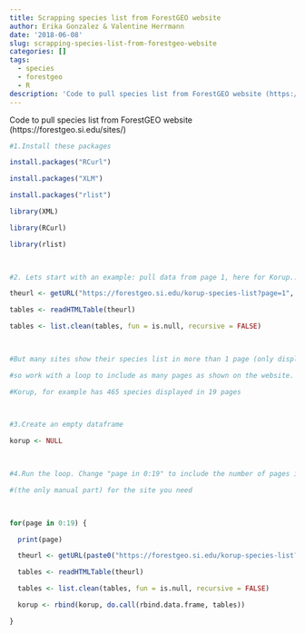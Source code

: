 ```yaml
---
title: Scrapping species list from ForestGEO website
author: Erika Gonzalez & Valentine Herrmann
date: '2018-06-08'
slug: scrapping-species-list-from-forestgeo-website
categories: []
tags:
  - species
  - forestgeo
  - R
description: 'Code to pull species list from ForestGEO website (https://forestgeo.si.edu/sites/)'
---
```


Code to pull species list from ForestGEO website (https://forestgeo.si.edu/sites/)

```R
#1.Install these packages

install.packages("RCurl")

install.packages("XLM")

install.packages("rlist")

library(XML)

library(RCurl)

library(rlist)

 

#2. Lets start with an example: pull data from page 1, here for Korup..

theurl <- getURL("https://forestgeo.si.edu/korup-species-list?page=1",.opts = list(ssl.verifypeer = FALSE) )

tables <- readHTMLTable(theurl)

tables <- list.clean(tables, fun = is.null, recursive = FALSE)

 

#But many sites show their species list in more than 1 page (only display 25 per page),

#so work with a loop to include as many pages as shown on the website.

#Korup, for example has 465 species displayed in 19 pages

 

#3.Create an empty dataframe

korup <- NULL

 

#4.Run the loop. Change "page in 0:19" to include the number of pages in the website

#(the only manual part) for the site you need

 

for(page in 0:19) {

  print(page)

  theurl <- getURL(paste0("https://forestgeo.si.edu/korup-species-list?page=", page),.opts = list(ssl.verifypeer = FALSE) )

  tables <- readHTMLTable(theurl)

  tables <- list.clean(tables, fun = is.null, recursive = FALSE)

  korup <- rbind(korup, do.call(rbind.data.frame, tables))

}
```

